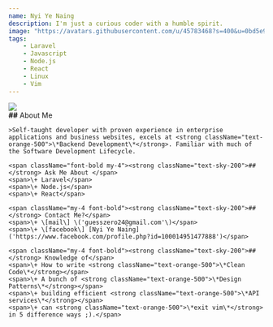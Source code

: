 ```yaml
---
name: Nyi Ye Naing
description: I'm just a curious coder with a humble spirit.
image: "https://avatars.githubusercontent.com/u/45783468?s=400&u=0bd5e93b111253f142aca9b5d347a1a71dd567e6&v=4"
tags: 
    - Laravel
    - Javascript
    - Node.js 
    - React
    - Linux
    - Vim
---
```


<div className="h-28 w-28 rounded-full overflow-hidden mx-auto">
  <img src="https://avatars.githubusercontent.com/u/45783468?s=400&u=0bd5e93b111253f142aca9b5d347a1a71dd567e6&v=4"/>
</div>


<div className="container flex flex-col max-w-[720px] mx-auto my-4">
    <span className="font-bold"><strong className="text-sky-200">##</strong> About Me</span>

    >Self-taught developer with proven experience in enterprise applications and business websites, excels at <strong className="text-orange-500">\*Backend Development\*</strong>. Familiar with much of the Software Development Lifecycle.

    <span className="font-bold my-4"><strong className="text-sky-200">##</strong> Ask Me About </span>
    <span>\+ Laravel</span>
    <span>\+ Node.js</span>
    <span>\+ React</span>

    <span className="my-4 font-bold"><strong className="text-sky-200">##</strong> Contact Me?</span>
    <span>\+ \[mail\] \('guesszero24@gmail.com'\)</span>
    <span>\+ \[facebook\] [Nyi Ye Naing]('https://www.facebook.com/profile.php?id=100014951477888')</span>

    <span className="my-4 font-bold"><strong className="text-sky-200">##</strong> Knowledge of</span>
    <span>\+ How to write <strong className="text-orange-500">\*Clean Code\*</strong></span>
    <span>\+ A bunch of <strong className="text-orange-500">\*Design Patterns\*</strong></span>
    <span>\+ building efficient <strong className="text-orange-500">\*API services\*</strong></span>
    <span>\+ can <strong className="text-orange-500">\*exit vim\*</strong> in 5 difference ways ;).</span>
    
    
</div>

